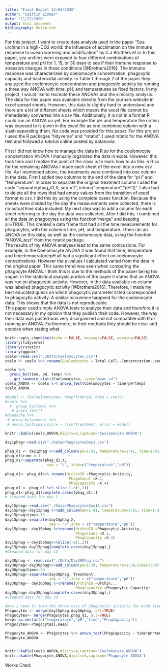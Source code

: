 ```yaml
---
title: "Final Report 12/04/2020"
author: "Caitlin Zimmer"
date: "11/22/2020"
output: html_document
bibliography: RefsA.bib
---  
```

  
  For this project, I want to create data analysis used in the paper "Sea urchins in a high-CO2 world: the influence of acclimation on the immune response to ocean warming and acidification" by C.J Brothers et al. In this paper, sea urchins were exposed to four different combinations of temperature and pH for 1, 15, or 30 days to see if their immune response to stressors changes in these conditions [@Brothers2016]. The immune response was characterized by coelomocyte concentration, phagocytic capacity and bactericidal activity. In Table 1 through 2 of the paper they analyzed the coelomocyte concentration and phagocytic activity by running a three way ANOVA with time, pH, and temperatures as fixed factors. In my project, I would like to recreate these ANOVAs and the similarity analysis.   
The data for this paper was available directly from the journals website in excel spread sheets. However, this data is slightly hard to understand and there are a lot of different sheets which means the excel file cannot be immediately converted into a csv file. Additionally, it is not in a format R could run an ANOVA on yet. For example the pH and temperature the urchin was exposed to is given in the excel file as one combined column with a slash separating them. No code was provided for this paper. For this project I used the R packages "tidyverse" and "rstatix". I used rstatix for the ANOVA test and followed a tutorial online posted by datanovia.  

  First I did not know how to manage the data in R so for the coelomocyte concentration ANOVA I manually organized the data in excel. However. this took time and I realize the point of the class is to learn how to do this in R so for the remaining ANOVAs I made each sheet of the excel into a new csv file. As I mentioned above, the treatments were combined into one column in the data. First I added two columns to the end of the data for "pH" and "temperature". In order to separate the original treatment column I used the code "separate(phag_d1,X, sep = "/", into=c("temperature","pH"))". I also had to delete all the rows that had empty values from the transition of excel format to csv. I did this by using the complete cases function. Because the sheets were divided by the day the measurements were collected, there is no actual time data included. My next step was to add a column for each sheet referring to the day the data was collected. After I did this, I combined all the data on phagocytes using the function "merge" and keeping all=TRUE. This created a data frame that had all the time measurements for phagocytes, with the columns time, pH, and temperature. I then ran an ANOVA on this data, as well as the coelomocyte data, using the function "ANOVA_test" from the rstatix package.   
  The results of my ANOVA analyses lead to the same conlcusions. For example, in the Coelomocyte ANOVA it was found that time, temperature, and time:temperature:pH all had a significant effect on coelomocyte concentrations. However the p-values I calculated varied from the data in the original paper. This same trend was seen when comparing the phagocyte ANOVA. I think this is due to the methods of the paper being too vague. In the statistical analysis portion of the paper it states that an ANOVA was run on phagocytic activity. However, in the data available no column was labelled phagocytic activity [@Brothers2016]. Therefore, I made my best educated guess on which phagocytic parameter listed cooresponded to phagocytic activity. A similar occurence happend for the coelomocyte data. This shows that the data is not reproducable.  
This paper used simple ANOVA tests to analyze their data and therefore it is not necessary in my opinion that they publish their code. However, the way their data was posted was very disorganized and not compatible with R or running an ANOVA. Furthermore, in their methods they should be clear and concise when stating what 


```r
knitr::opts_chunk$set(echo = FALSE, message=FALSE, warning=FALSE)
library(tidyverse)
library(rstatix)
library(ggpubr)
coelo<-read.csv("./Data/Coelomocytes.csv")
coelo <- coelo %>% rename(Coelomocytes = Total.Cell..Concentration..coelomocytes.mL.)

```

```r
coelo %>% 
  group_by(time, pH, temp) %>%
    get_summary_stats(Coelomocytes, type="mean_sd")
coelo_ANOVA <- coelo %>% anova_test(Coelomocytes ~ time*pH*temp)
coelo_ANOVA

#model <- lm(Coelomocytes~ temp*time*pH, data = coelo)
#coelo %>%
  #  group_by(time) %>%
   # anova_test()
#headache %>%
 # group_by(gender) %>%
 # anova_test(pain_score ~ risk*treatment, error = model)

knitr::kable(coelo_ANOVA,digits=3,caption="Coelomocyte ANOVA")

```
```r
day1phag<-read.csv("./Data/PhagocytesDay1.csv")

phag_d1 <- day1phag %>%add_column(pH=1:41, temperature=1:41, time=1:41)
phag_d1$time <-1
phag_d1<-separate(phag_d1,X,
                   sep = "/", into=c("temperature","pH"))
  
phag_d1<- phag_d1%>% rename(UrchinID =Phagocytic.Activity,
                             PhagoCount =X.1,
                             PhagCapacity =X.4)
phag_d1 <- phag_d1 %>% slice (-c(1,2))
phag_d1<-phag_d1[complete.cases(phag_d1),]
# cleaned data for day 1

day15phag<-read.csv("./Data/PhagocytesDay15.csv")
day15phag<-day15phag %>%add_column(pH=1:41, temperature=1:41, time=1:41)
day15phag$time<-15
day15phag<-separate(day15phag,X,
                    sep = "/",into = c("temperature","pH"))
day15phag<- day15phag %>%rename(UrchinID =Phagocytic.Activity,
                                PhagoCount =X.1,
                                PhagCapacity =X.4)
day15phag <-day15phag%>%slice(-c(1,2))
day15phag<-day15phag[complete.cases(day15phag),]
#Cleaned data for day 15

day30phag <- read.csv("./Data/Day30Phag.csv")
day30phag<-day30phag%>%add_column(pH=1:39, temperature=1:39,time=1:39)
day30phag$time<-30
day30phag<-separate(day30phag, Treatment,
                    sep = "/",into = c("temperature","pH"))
day30phag<- day30phag %>%rename(UrchinID =Urchin..,
                                PhagCapacity =Phagocytic.Capacity)
day30phag<-day30phag[complete.cases(day30phag),]
#Cleaned data for day 30

#Now i need to join the three csvs of phagocytic activity for each time period
Phagocytes <- merge(day15phag,day30phag, all=TRUE)
Phagocytes<- merge(Phagocytes,phag_d1, all=TRUE)
keep<-as.vector(c("temperature","pH","time","PhagCapacity"))
Phagocytes<-Phagocytes[,keep]
```
```r
Phagocyte_ANOVA <- Phagocytes %>% anova_test(PhagCapacity ~ time*pH*temperature)
Phagocyte_ANOVA



```
```r
knitr::kable(coelo_ANOVA,digits=4,caption="Coelomocyte ANOVA")
knitr::kable(Phagocyte_ANOVA,digits=4,caption="Phagocyte ANOVA")

```
Works Cited:  
